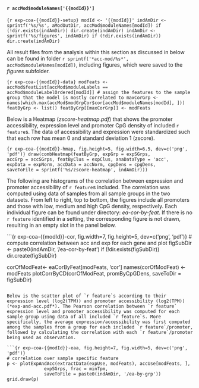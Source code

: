 

#### `r accMod$moduleNames['{{modId}}']`

```{r exp-coa-{{modId}}-setup}
modId <- '{{modId}}'
indAmDir <- sprintf('%s/%s', aModOutDir, accMod$moduleNames[modId])
if (!dir.exists(indAmDir)) dir.create(indAmDir)
indAmDir <- sprintf('%s/figures', indAmDir)
if (!dir.exists(indAmDir)) dir.create(indAmDir)
```

All result files from the analysis within this section as discussed in below can be found in folder `r sprintf('*acc-mod/%s*', accMod$moduleNames[modId])`, including figures, which were saved to the *figures* subfolder.

```{r exp-coa-{{modId}}-data}
modFeats <- accMod$featList[accMod$moduleLabels == accMod$moduleLabelOrdered[modId]]
# assign the features to the sample group that the model is mostly correlated to
maxCorGrp <- names(which.max(accMod$modGrpCor$cor[accMod$moduleNames[modId], ]))
featByGrp <- list()
featByGrp[[maxCorGrp]] <- modFeats
```

Below is a Heatmap (*zscore-heatmap.pdf*) that shows the promoter accessibility, expression level and promoter CpG density of included `r feature`s. The data of accessibility and expression were standardized such that each row has mean 0 and standard deviation 1 (zscore). 
 
```{r exp-coa-{{modId}}-hmap, fig.height=5, fig.width=6.5, dev=c('png', 'pdf')}
draw(combHeatmap(featByGrp, expGrp = expSGrps, 
                 accGrp = accSGrps, featByClus = expClus, anaDataType = 'acc',
                 expData = expNorm, accData = accNorm, cpgDens = cpgDens,
                 saveToFile = sprintf('%s/zscore-heatmap', indAmDir)))
```

The following are histograms of the correlation between expression and promoter accessibility of `r feature`s included. The correlation was computed using data of samples from all sample groups in the two datasets. From left to right, top to bottom, the figures include all promoters and those with low, medium and high CpG density, respectively. Each individual figure can be found under directory: *ea-cor-by-feat*. If there is no `r feature` identified in a setting, the corresponding figure is not drawn, resulting in an empty slot in the panel below.

```{r exp-coa-{{modId}}-cor, fig.width=7, fig.height=5, dev=c('png', 'pdf')}
# compute correlation between acc and exp for each gene and plot
figSubDir <- paste0(indAmDir, '/ea-cor-by-feat')
if (!dir.exists(figSubDir)) dir.create(figSubDir)

corOfModFeat<- eaCorByFeat[modFeats, 'cor']
names(corOfModFeat) <- modFeats
plotCorrByCD(corOfModFeat, promByCpGDens, saveToDir = figSubDir)
```

Below is the scatter plot of `r feature`s according to their expression level (log2(TPM)) and promoter accessibility (log2(TPM)) (*exp-and-acc.pdf*). The Pearson correlation between `r feature` expression level and promoter accessibility was computed for each sample group using data of all included `r feature`s. More specifically, the average expression/accessibility was first computed among the samples from a group for each included `r feature`/promoter, followed by calculating the correlation with each `r feature`/promoter being used as observation. 

```{r exp-coa-{{modId}}-eaa, fig.height=7, fig.width=5, dev=c('png', 'pdf')}
# correlation over sample specific feature
p <- plotExpAndAcc(extractData(expUse, modFeats), accUse[modFeats, ], 
              expSGrps, frac = minTpm, 
              saveToFile = paste0(indAmDir, '/ea-by-grp'))
grid.draw(p)
```

